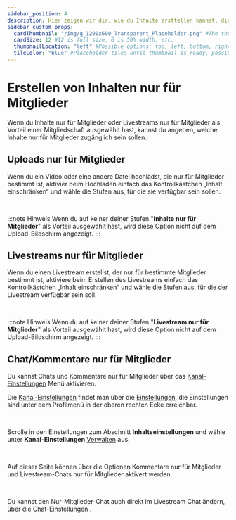 ```yaml
---
sidebar_position: 4
description: Hier zeigen wir dir, wie du Inhalte ersttellen kannst, die nur von bestimmten Kanalmitgliedern gesehen werden können.
sidebar_custom_props:
  cardThumbnail: "/img/g_1200x600_Transparent_Placeholder.png" #The thumbnail on the category card.
  cardSize: 12 #12 is full size, 6 is 50% width, etc.
  thumbnailLocation: "left" #Possible options: top, left, bottom, right, none
  tileColor: "blue" #Placeholder tiles until thumbnail is ready, possible options: blue, cream, darkpurple, lightpurple, mauve, orange, pink, none
---
```


# Erstellen von Inhalten nur für Mitglieder

Wenn du Inhalte nur für Mitglieder oder Livestreams nur für Mitglieder als Vorteil einer Mitgliedschaft ausgewählt hast, kannst du angeben, welche Inhalte nur für Mitglieder zugänglich sein sollen.

## Uploads nur für Mitglieder

Wenn du ein Video oder eine andere Datei hochlädst, die nur für Mitglieder bestimmt ist, aktivier beim Hochladen einfach das Kontrollkästchen „Inhalt einschränken“ und wähle die Stufen aus, für die sie verfügbar sein sollen.

<Image img="/img/de/restrict_upload_to_membership_dark.png#dark" />
<Image img="/img/de/restrict_upload_to_membership_light.png#light" />

:::note Hinweis
Wenn du auf keiner deiner Stufen "**Inhalte nur für Mitglieder**" als Vorteil ausgewählt hast, wird diese Option nicht auf dem Upload-Bildschirm angezeigt.
:::

## Livestreams nur für Mitglieder

Wenn du einen Livestream erstellst, der nur für bestimmte Mitglieder bestimmt ist, aktiviere beim Erstellen des Livestreams einfach das Kontrollkästchen „Inhalt einschränken“ und wähle die Stufen aus, für die der Livestream verfügbar sein soll.

<Image img="/img/de/restrict_upload_to_membership_dark.png#dark" />
<Image img="/img/de/restrict_upload_to_membership_light.png#light" />

:::note Hinweis
Wenn du auf keiner deiner Stufen "**Livestream nur für Mitglieder**" als Vorteil ausgewählt hast, wird diese Option nicht auf dem Upload-Bildschirm angezeigt.
:::

## Chat/Kommentare nur für Mitglieder

Du kannst Chats und Kommentare nur für Mitglieder über das [Kanal-Einstellungen](https://odysee.com/$/settings/creator) Menü aktivieren.

Die [Kanal-Einstellungen](https://odysee.com/$/settings/creator) findet man über die [<OdyseeIcon type="cogwheel"/> Einstellungen](https://odysee.com/$/settings), die Einstellungen sind unter dem Profilmenü <OdyseeButtonRound><OdyseeIcon type="person"/></OdyseeButtonRound> in der oberen rechten Ecke erreichbar.

<Image img="/img/de/homepage_profile_menu_open_arrow_to_settings_dark.png#dark" />
<Image img="/img/de/homepage_profile_menu_open_arrow_to_settings_light.png#light" />

Scrolle in den Einstellungen zum Abschnitt **Inhaltseinstellungen** und wähle unter **Kanal-Einstellungen** [<OdyseeIcon type="chevronright"/> Verwalten](https://odysee.com/$/settings/creator) aus.

<Image img="/img/de/locate_channel_settings_dark.png#dark" />
<Image img="/img/de/locate_channel_settings_light.png#light" />

Auf dieser Seite können über die Optionen Kommentare nur für Mitglieder und Livestream-Chats nur für Mitglieder aktivert werden.

<Image img="/img/de/channel_settings_set_members_only_chat_dark.png#dark" />
<Image img="/img/de/channel_settings_set_members_only_chat_light.png#light" />

Du kannst den Nur-Mitglieder-Chat auch direkt im Livestream Chat ändern, über die Chat-Einstellungen <OdyseeIcon type="cogwheel"/>.

<Image img="/img/de/only_members_chat_livestream_setting_dark.png#dark" />
<Image img="/img/de/only_members_chat_livestream_setting_light.png#light" />
